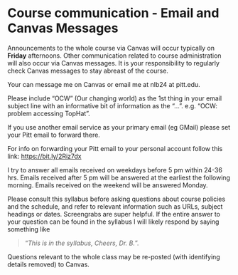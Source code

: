 # Course communication - Email and Canvas Messages {#email_and_canvas_msg}

Announcements to the whole course via Canvas will occur typically on **Friday** afternoons.  Other communication related to course administration will also occur via Canvas messages.  It is your responsibility to regularly check Canvas messages to stay abreast of the course.

Your can message me on Canvas or email me at nlb24 at pitt.edu.

Please include "OCW" (Our changing world) as the 1st thing in your email subject line with an informative bit of information as the "...". e.g. "OCW: problem accessing TopHat".


If you use another email service as your primary email (eg GMail) please set your Pitt email to forward there. 

For info on forwarding your Pitt email to your personal account follow this link: [https://bit.ly/2Riz7dx](https://bit.ly/2Riz7dx)

I try to answer all emails received on weekdays before 5 pm within 24-36 hrs.  Emails received after 5 pm will be answered at the earliest the following morning.  Emails received on the weekend will be answered Monday. 


Please consult this syllabus before asking questions about course policies and the schedule, and refer to relevant information such as URLs, subject headings or dates. Screengrabs are super helpful. If the entire answer to your question can be found in the syllabus I will likely respond by saying something like

> "*This is in the syllabus, Cheers, Dr. B.*". 

Questions relevant to the whole class may be re-posted (with identifying details removed) to Canvas.

